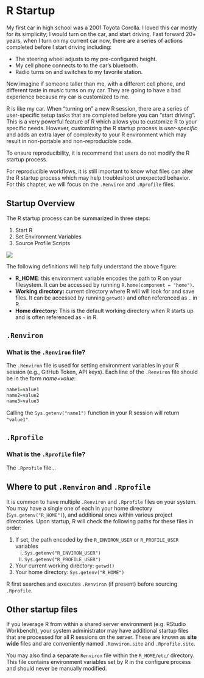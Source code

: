 # R Startup

My first car in high school was a 2001 Toyota Corolla. I loved this car mostly for its simplicity; I would turn on the car, and start driving. Fast forward 20+ years, when I turn on my current car now, there are a series of actions completed before I start driving including:

-   The steering wheel adjusts to my pre-configured height.
-   My cell phone connects to to the car's bluetooth.
-   Radio turns on and switches to my favorite station.

Now imagine if someone taller than me, with a different cell phone, and different taste in music turns on my car. They are going to have a bad experience because my car is customized to me.

R is like my car. When "turning on" a new R session, there are a series of user-specific setup tasks that are completed before you can "start driving". This is a very powerful feature of R which allows you to customize R to your specific needs. However, customizing the R startup process is *user-specific* and adds an extra layer of complexity to your R environment which may result in non-portable and non-reproducible code.

::: callout-warning
To ensure reproducibility, it is recommend that users do not modify the R startup process.
:::

For reproducible workflows, it is still important to know what files can alter the R startup process which may help troubleshoot unexpected behavior. For this chapter, we will focus on the `.Renviron` and `.Rprofile` files.

## Startup Overview

The R startup process can be summarized in three steps:

1.  Start R
2.  Set Environment Variables
3.  Source Profile Scripts

![](/images/r_startup.jpg){fig-align="center"}

The following definitions will help fully understand the above figure:

-   **R_HOME**: this environment variable encodes the path to R on your filesystem. It can be accessed by running `R.home(component = "home")`.
-   **Working directory:** current directory where R will will look for and save files. It can be accessed by running `getwd()` and often referenced as `.` in R.
-   **Home directory:** This is the default working directory when R starts up and is often referenced as `~` in R.

## `.Renviron`

### What is the `.Renviron` file?

The `.Renviron` file is used for setting environment variables in your R session (e.g., GitHub Token, API keys). Each line of the `.Renviron` file should be in the form *name=value*:

``` r
name1=value1
name2=value2
name3=value3
```

Calling the `Sys.getenv("name1")` function in your R session will return `"value1"`.

## `.Rprofile`

### What is the `.Rprofile` file?

The `.Rprofile` file...

## Where to put `.Renviron` and `.Rprofile`

It is common to have multiple `.Renviron` and `.Rprofile` files on your system. You may have a single one of each in your home directory (`Sys.getenv("R_HOME")`), and additional ones within various project directories. Upon startup, R will check the following paths for these files in order:

1.  If set, the path encoded by the `R_ENVIRON_USER` or `R_PROFILE_USER` variables
    i.  `Sys.getenv("R_ENVIRON_USER")`
    ii. `Sys.getenv("R_PROFILE_USER")`
2.  Your current working directory: `getwd()`
3.  Your home directory: `Sys.getenv("R_HOME")`

::: callout-important
R first searches and executes `.Renviron` (if present) before sourcing `.Rprofile`.
:::

## Other startup files

If you leverage R from within a shared server environment (e.g. RStudio Workbench), your system administrator may have additional startup files that are processed for all R sessions on the server. These are known as **site wide** files and are conveniently named `.Renviron.site` and `.Rprofile.site`.

You may also find a separate `Renviron` file within the `R_HOME/etc/` directory. This file contains environment variables set by R in the configure process and should never be manually modified.
